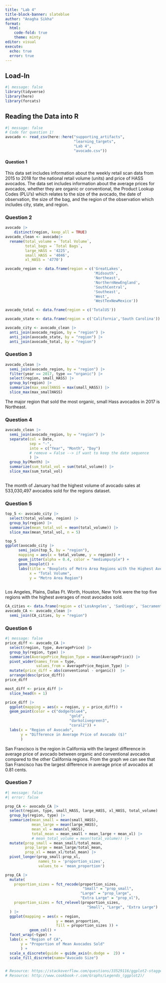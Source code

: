 ```yaml
---
title: "Lab 4"
title-block-banner: slateblue
author: "Anagha Sikha"
format: 
  html:
    code-fold: true
    theme: minty
editor: visual
execute: 
  echo: true
  error: true
---
```


## Load-In

```r
#| message: false
library(tidyverse)
library(here)
library(forcats)
```

## Reading the Data into R

```r
#| message: false
# Code for question 1! 
avocado <- read_csv(here::here("supporting_artifacts", 
                               "learning_targets", 
                               "Lab 4", 
                               "avocado.csv"))
```

#### Question 1

This data set includes information about the weekly retail scan data from 2015 to 2018 for the national retail volume (units) and price of HASS avocados. The data set includes information about the average prices for avocados, whether they are organic or conventional, the Product Lookup Codes (PLU's) which relates to the size of the avocado, the date of observation, the size of the bag, and the region of the observation which includes city, state, and region.

### Question 2

```r
avocado |>
    distinct(region, keep_all = TRUE)
avocado_clean <- avocado|>
  rename(total_volume = `Total Volume`,
         total_bags = `Total Bags`,
         large_HASS = '4225',
         small_HASS = '4046',
         xl_HASS = '4770')
```

```r
avocado_region <- data.frame(region = c('GreatLakes', 
                                        'Midsouth', 
                                        'Northeast',
                                        'NorthernNewEngland',
                                        'SouthCentral',
                                        'Southeast',
                                        'West', 
                                        'WestTexNewMexico'))

avocado_total <- data.frame(region = c('TotalUS'))

avocado_state <- data.frame(region = c('California','South Carolina'))

avocado_city <- avocado_clean |>
  anti_join(avocado_region, by = "region") |>
  anti_join(avocado_state, by = "region") |>
  anti_join(avocado_total, by = "region")
```

### Question 3

```r
avocado_clean |>
  semi_join(avocado_region, by = "region") |>
  filter(year == 2017, type == "organic") |>
  select(region, small_HASS) |>
  group_by(region) |>
  summarize(max_smallHASS = max(small_HASS)) |>
  slice_max(max_smallHASS)
```

The major region that sold the most organic, small Hass avocados in 2017 is Northeast.

### Question 4

```r
avocado_clean |>
  semi_join(avocado_region, by = "region") |>
  separate(col = Date,
           sep = "-",
           into = c("Year", "Month", "Day") 
           # remove = False --> if want to keep the date sequence 
           ) |>
  group_by(Month) |>
  summarize(sum_total_vol = sum(total_volume)) |>
  slice_max(sum_total_vol)
  
```

The month of January had the highest volume of avocado sales at 533,030,497 avocados sold for the regions dataset.

### Question 5

```r
top_5 <- avocado_city |>
  select(total_volume, region) |>
  group_by(region) |>
  summarize(mean_total_vol = mean(total_volume)) |>
  slice_max(mean_total_vol, n = 5)

top_5
ggplot(avocado_city |>
      semi_join(top_5, by = "region"),
      mapping = aes(x = total_volume, y = region)) +
      geom_jitter(alpha = 0.4, color = "mediumpurple") +
      geom_boxplot() +
      labs(title = "Boxplots of Metro Area Regions with the Highest Average Avocados Sold",
           x = "Total Volume",
           y = "Metro Area Region")
  
```

Los Angeles, Plains, Dallas Ft. Worth, Houston, New York were the top five regions with the highest averages of most avocados sold.

```r
CA_cities <- data.frame(region = c('LosAngeles', 'SanDiego', 'Sacramento', 'SanFrancisco'))
avocado_CA <- avocado_clean |>
  semi_join(CA_cities, by = "region") 
```

### Question 6

```r
#| message: false
price_diff <- avocado_CA |>
  select(region, type, AveragePrice) |>
  group_by(region, type) |>
  summarize(AveragePrice_Region_Type = mean(AveragePrice)) |>
  pivot_wider(names_from = type,
              values_from = AveragePrice_Region_Type) |>
  mutate(price_diff = abs(conventional - organic))  |>
  arrange(desc(price_diff))
price_diff

most_diff <- price_diff |> 
  slice_head(n = 1)

price_diff |>
  ggplot(mapping = aes(x = region, y = price_diff)) +
  geom_point(color = c("dodgerblue4",
                             "gold",
                             "darkolivegreen3",
                             "coral2")) +
  labs(x = "Region of Avocado",
       y = "Difference in Average Price of Avocado ($)"
       )

```

San Francisco is the region in California with the largest difference in average price of avocado between organic and conventional avocados compared to the other California regions. From the graph we can see that San Francisco has the largest difference in average price of avocados at 0.81 cents.

### Question 7

```r
#| message: false
#| error: false

prop_CA <- avocado_CA |>
  select(region, type, small_HASS, large_HASS, xl_HASS, total_volume) |>
  group_by(region, type) |>
  summarize(mean_small = mean(small_HASS),
            mean_large = mean(large_HASS),
            mean_xl = mean(xl_HASS),
            total_mean = mean_small + mean_large + mean_xl) |>
            # mean_total_volume = mean(total_volume)) |>
  mutate(prop_small = mean_small/total_mean,
         prop_large = mean_large/total_mean,
         prop_xl = mean_xl/total_mean) |>
  pivot_longer(prop_small:prop_xl,
               names_to = 'proportion_sizes',
               values_to = 'mean_proportion')

prop_CA |>
  mutate(
    proportion_sizes = fct_recode(proportion_sizes, 
                                   "Small" = "prop_small",
                                  "Large" = "prop_large",
                                  "Extra Large" = "prop_xl"),
    proportion_sizes = fct_relevel(proportion_sizes,
                                     "Small", "Large", "Extra Large") 
  ) |>
  ggplot(mapping = aes(x = region, 
                       y = mean_proportion, 
                       fill = proportion_sizes )) + 
           geom_col() +
  facet_wrap(~type) +
  labs(x = "Region of CA",
       y = "Proportion of Mean Avocados Sold"
       ) +
  scale_x_discrete(guide = guide_axis(n.dodge =  2)) +
  scale_fill_discrete(name="Avocado Size")


# Resource: https://stackoverflow.com/questions/33529116/ggplot2-stagger-axis-labels
# Resource: http://www.cookbook-r.com/Graphs/Legends_(ggplot2)/
```
